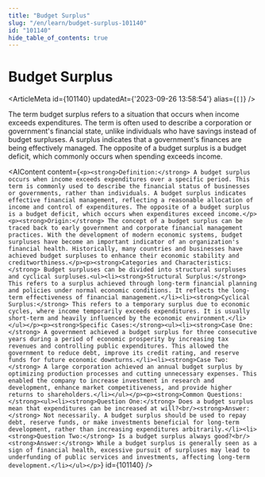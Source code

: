```yaml
---
title: "Budget Surplus"
slug: "/en/learn/budget-surplus-101140"
id: "101140"
hide_table_of_contents: true
---
```



# Budget Surplus

<ArticleMeta id={101140} updatedAt={'2023-09-26 13:58:54'} alias={`[]`} />
<div className='border-solid border-b border-t-0 my-4 border-[var(--ifm-color-gray-300)]' />

The term budget surplus refers to a situation that occurs when income exceeds expenditures. The term is often used to describe a corporation or government's financial state, unlike individuals who have savings instead of budget surpluses. A surplus indicates that a government's finances are being effectively managed. The opposite of a budget surplus is a budget deficit, which commonly occurs when spending exceeds income.

<AIContent content={`<p><strong>Definition:</strong> A budget surplus occurs when income exceeds expenditures over a specific period. This term is commonly used to describe the financial status of businesses or governments, rather than individuals. A budget surplus indicates effective financial management, reflecting a reasonable allocation of income and control of expenditures. The opposite of a budget surplus is a budget deficit, which occurs when expenditures exceed income.</p><p><strong>Origin:</strong> The concept of a budget surplus can be traced back to early government and corporate financial management practices. With the development of modern economic systems, budget surpluses have become an important indicator of an organization's financial health. Historically, many countries and businesses have achieved budget surpluses to enhance their economic stability and creditworthiness.</p><p><strong>Categories and Characteristics:</strong> Budget surpluses can be divided into structural surpluses and cyclical surpluses.<ul><li><strong>Structural Surplus:</strong> This refers to a surplus achieved through long-term financial planning and policies under normal economic conditions. It reflects the long-term effectiveness of financial management.</li><li><strong>Cyclical Surplus:</strong> This refers to a temporary surplus due to economic cycles, where income temporarily exceeds expenditures. It is usually short-term and heavily influenced by the economic environment.</li></ul></p><p><strong>Specific Cases:</strong><ul><li><strong>Case One:</strong> A government achieved a budget surplus for three consecutive years during a period of economic prosperity by increasing tax revenues and controlling public expenditures. This allowed the government to reduce debt, improve its credit rating, and reserve funds for future economic downturns.</li><li><strong>Case Two:</strong> A large corporation achieved an annual budget surplus by optimizing production processes and cutting unnecessary expenses. This enabled the company to increase investment in research and development, enhance market competitiveness, and provide higher returns to shareholders.</li></ul></p><p><strong>Common Questions:</strong><ul><li><strong>Question One:</strong> Does a budget surplus mean that expenditures can be increased at will?<br/><strong>Answer:</strong> Not necessarily. A budget surplus should be used to repay debt, reserve funds, or make investments beneficial for long-term development, rather than increasing expenditures arbitrarily.</li><li><strong>Question Two:</strong> Is a budget surplus always good?<br/><strong>Answer:</strong> While a budget surplus is generally seen as a sign of financial health, excessive pursuit of surpluses may lead to underfunding of public services and investments, affecting long-term development.</li></ul></p>`} id={101140} />
